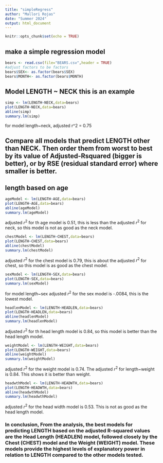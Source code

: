 ```yaml
---
title: "simpleRegress"
author: "Mallori Rojas"
date: "Summer 2024"
output: html_document
---
```


```r
knitr::opts_chunk$set(echo = TRUE)
```

## make a simple regression model

```r
bears <- read.csv(file="BEARS.csv",header = TRUE)
#adjust factors to be factors
bears$SEX<- as.factor(bears$SEX)
bears$MONTH<- as.factor(bears$MONTH)
```

## Model LENGTH ~ NECK  this is an example  

```r
simp <- lm(LENGTH~NECK,data=bears)
plot(LENGTH~NECK,data=bears)
abline(simp)
summary.lm(simp)
```
for model length~neck, adjusted r^2 = 0.75

## Compare all models that predict LENGTH other than NECK. Then order them from worst to best by its value of Adjusted-Rsquared (bigger is better), or by RSE (residual standard error) where smaller is better. 

## length based on age

```r
ageModel <- lm(LENGTH~AGE,data=bears)
plot(LENGTH~AGE,data=bears)
abline(ageModel)
summary.lm(ageModel)
```

adjusted $r^2$ for th age model is 0.51, this is less than the adjusted $r^2$ for neck, so this model is not as good as the neck model.

```r
chestModel <- lm(LENGTH~CHEST,data=bears)
plot(LENGTH~CHEST,data=bears)
abline(chestModel)
summary.lm(chestModel)
```

adjusted $r^2$ for the chest model is 0.79, this is about the adjusted $r^2$ for chest, so this model is as good as the chest model.


```r
sexModel <- lm(LENGTH~SEX,data=bears)
plot(LENGTH~SEX,data=bears)
summary.lm(sexModel)
```


for model length~sex adjusted $r^2$ for the sex model is -.0084, this is the lowest model.


```r
headlenModel <- lm(LENGTH~HEADLEN,data=bears)
plot(LENGTH~HEADLEN,data=bears)
abline(headlenModel)
summary.lm(headlenModel)
```

adjusted $r^2$ for th head length model is 0.84, so this model is better than the head length model.


```r
weightModel <- lm(LENGTH~WEIGHT,data=bears)
plot(LENGTH~WEIGHT,data=bears)
abline(weightModel)
summary.lm(weightModel)
```


adjusted $r^2$ for the weight model is 0.74. The adjusted $r^2$ for length~weight is 0.84. This shows it is better than weight.


```r
headwthModel <- lm(LENGTH~HEADWTH,data=bears)
plot(LENGTH~HEADWTH,data=bears)
abline(headwthModel)
summary.lm(headwthModel)
```

adjusted $r^2$ for the head width model is 0.53. This is not as good as the head length  model.

### In conclusion, From the analysis, the best models for predicting LENGTH based on the adjusted R-squared values are the Head Length (HEADLEN) model, followed closely by the Chest (CHEST) model and the Weight (WEIGHT) model. These models provide the highest levels of explanatory power in relation to LENGTH compared to the other models tested.